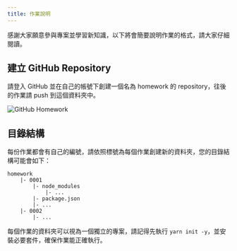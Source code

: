 ```yaml
---
title: 作業說明
---
```


感謝大家願意參與專案並學習新知識，以下將會簡要說明作業的格式，請大家仔細閱讀。


## 建立 GitHub Repository

請登入 GitHub 並在自己的帳號下創建一個名為 homework 的 repository，往後的作業請 push 到這個資料夾中。

![GitHub Homework](./assets/github-homework.png)


## 目錄結構

每份作業都會有自己的編號，請依照標號為每個作業創建新的資料夾，您的目錄結構可能會如下：

```
homework
    |- 0001
        |- node_modules
            |- ...
        |- package.json
        |- ...
    |- 0002
        |- ...
```

每個作業的資料夾可以視為一個獨立的專案，請記得先執行 `yarn init -y`，並安裝必要套件，確保作業能正確執行。

